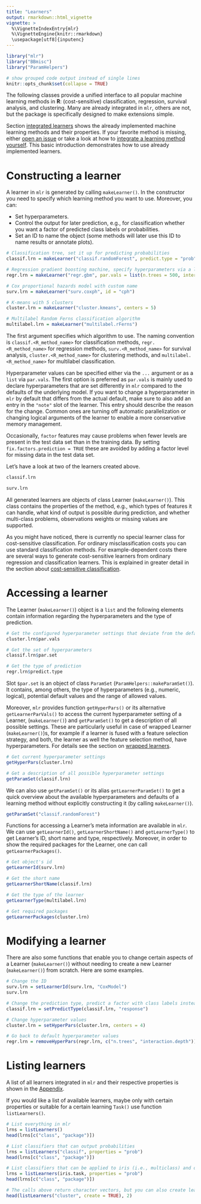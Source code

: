 ```yaml
---
title: "Learners"
output: rmarkdown::html_vignette
vignette: >
  %\VignetteIndexEntry{mlr}
  %\VignetteEngine{knitr::rmarkdown}
  \usepackage[utf8]{inputenc}
---
```


```r
library("mlr")
library("BBmisc")
library("ParamHelpers")

# show grouped code output instead of single lines
knitr::opts_chunk$set(collapse = TRUE)
```

The following classes provide a unified interface to all popular machine learning methods in **R**:
(cost-sensitive) classification, regression, survival analysis, and clustering.
Many are already integrated in `mlr`, others are not, but the package is specifically designed to make extensions simple.

Section [integrated learners](integrated_learners.html){target="_blank"} shows the already implemented machine learning methods and their properties.
If your favorite method is missing, either [open an issue](https://github.com/mlr-org/mlr/issues) or take a look at how to [integrate a learning method yourself](create_learners.html){target="_blank"}.
This basic introduction demonstrates how to use already implemented learners.

# Constructing a learner

A learner in `mlr` is generated by calling `makeLearner()`.
In the constructor you need to specify which learning method you want to use.
Moreover, you can:

* Set hyperparameters.
* Control the output for later prediction, e.g., for classification whether you want a factor of predicted class labels or probabilities.
* Set an ID to name the object (some methods will later use this ID to name results or annotate plots).

```r
# Classification tree, set it up for predicting probabilities
classif.lrn = makeLearner("classif.randomForest", predict.type = "prob", fix.factors.prediction = TRUE)

# Regression gradient boosting machine, specify hyperparameters via a list
regr.lrn = makeLearner("regr.gbm", par.vals = list(n.trees = 500, interaction.depth = 3))

# Cox proportional hazards model with custom name
surv.lrn = makeLearner("surv.coxph", id = "cph")

# K-means with 5 clusters
cluster.lrn = makeLearner("cluster.kmeans", centers = 5)

# Multilabel Random Ferns classification algorithm
multilabel.lrn = makeLearner("multilabel.rFerns")
```

The first argument specifies which algorithm to use.
The naming convention is ``classif.<R_method_name>`` for classification methods, ``regr.<R_method_name>`` for regression methods, ``surv.<R_method_name>`` for survival analysis, ``cluster.<R_method_name>`` for clustering methods, and ``multilabel.<R_method_name>`` for multilabel classification.

Hyperparameter values can be specified either via the ``...`` argument or as a `list` via ``par.vals``.
The first option is preferred as `par.vals` is mainly used to declare hyperparameters that are set differently in `mlr` compared to the defaults of the underlying model.
If you want to change a hyperparameter in `mlr` by default that differs from the actual default, make sure to also add an entry in the `"note"` slot of the learner.
This entry should describe the reason for the change.
Common ones are turning off automatic parallelization or changing logical arguments of the learner to enable a more conservative memory management.

Occasionally, `factor` features may cause problems when fewer levels are present in the test data set than in the training data.
By setting `fix.factors.prediction = TRUE` these are avoided by adding a factor level for missing data in the test data set.

Let's have a look at two of the learners created above.

```r
classif.lrn

surv.lrn
```

All generated learners are objects of class Learner (`makeLearner()`).
This class contains the properties of the method, e.g., which types of features it can handle, what kind of output is possible during prediction, and whether multi-class problems, observations weights or missing values are supported.

As you might have noticed, there is currently no special learner class for cost-sensitive classification.
For ordinary misclassification costs you can use standard classification methods.
For example-dependent costs there are several ways to generate cost-sensitive learners from ordinary regression and classification learners. 
This is explained in greater detail in the section about [cost-sensitive classification](cost_sensitive_classif.html){target="_blank"}.

# Accessing a learner

The Learner (`makeLearner()`) object is a `list` and the following elements contain information regarding the hyperparameters and the type of prediction.

```r
# Get the configured hyperparameter settings that deviate from the defaults
cluster.lrn$par.vals

# Get the set of hyperparameters
classif.lrn$par.set

# Get the type of prediction
regr.lrn$predict.type
```

Slot ``$par.set`` is an object of class `ParamSet` (`ParamHelpers::makeParamSet()`).
It contains, among others, the type of hyperparameters (e.g., numeric, logical), potential default values and the range of allowed values.

Moreover, `mlr` provides function `getHyperPars()` or its alternative `getLearnerParVals()` to access the current hyperparameter setting of a Learner, (`makeLearner()`) and `getParamSet()` to get a description of all possible settings.
These are particularly useful in case of wrapped Learner (`makeLearner()`)s, for example if a learner is fused with a feature selection strategy, and both, the learner as well the feature selection method, have hyperparameters.
For details see the section on [wrapped learners](wrapper.md).

```r
# Get current hyperparameter settings
getHyperPars(cluster.lrn)

# Get a description of all possible hyperparameter settings
getParamSet(classif.lrn)
```

We can also use `getParamSet()` or its alias `getLearnerParamSet()` to get a quick overview about the available hyperparameters and defaults of a learning method without explicitly constructing it (by calling `makeLearner()`).

```r
getParamSet("classif.randomForest")
```

Functions for accessing a Learner's meta information are available in `mlr`. We can use `getLearnerId()`, `getLearnerShortName()` and `getLearnerType()` to get Learner's ID, short name and type, respectively. 
Moreover, in order to show the required packages for the Learner, one can call `getLearnerPackages()`.

```r
# Get object's id
getLearnerId(surv.lrn)

# Get the short name
getLearnerShortName(classif.lrn)

# Get the type of the learner
getLearnerType(multilabel.lrn)

# Get required packages
getLearnerPackages(cluster.lrn)
```

# Modifying a learner

There are also some functions that enable you to change certain aspects of a Learner (`makeLearner()`) without needing to create a new Learner (`makeLearner()`) from scratch.
Here are some examples.

```r
# Change the ID
surv.lrn = setLearnerId(surv.lrn, "CoxModel")
surv.lrn

# Change the prediction type, predict a factor with class labels instead of probabilities
classif.lrn = setPredictType(classif.lrn, "response")

# Change hyperparameter values
cluster.lrn = setHyperPars(cluster.lrn, centers = 4)

# Go back to default hyperparameter values
regr.lrn = removeHyperPars(regr.lrn, c("n.trees", "interaction.depth"))
```

# Listing learners

A list of all learners integrated in `mlr` and their respective properties is shown in the [Appendix](integrated_learners.html){target="_blank"}.

If you would like a list of available learners, maybe only with certain properties or suitable for a certain learning `Task()` use function `listLearners()`.

```r
# List everything in mlr
lrns = listLearners()
head(lrns[c("class", "package")])

# List classifiers that can output probabilities
lrns = listLearners("classif", properties = "prob")
head(lrns[c("class", "package")])

# List classifiers that can be applied to iris (i.e., multiclass) and output probabilities
lrns = listLearners(iris.task, properties = "prob")
head(lrns[c("class", "package")])

# The calls above return character vectors, but you can also create learner objects
head(listLearners("cluster", create = TRUE), 2)
```
